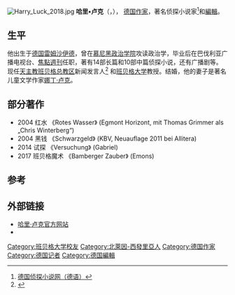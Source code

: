 [[File:Harry_Luck_2018.jpg|thumb]]
'''哈里•卢克'''（{{lang-de|Harry Luck}}，{{bd|1972年|9月11日|catIdx=L}}）， [[德国|德国]][[作家|作家]]，著名侦探小说家<ref> [https://www.kriminetz.de/medien-zur-person/14636/8536 德国侦探小说网（德语）] </ref>和[[編輯|編輯]]。

== 生平 ==
他出生于[[德国|德国]][[雷姆沙伊德|雷姆沙伊德]]，曾在[[慕尼黑政治学院|慕尼黑政治学院]]攻读政治学，毕业后在巴伐利亚广播电视台、[[焦点_(杂志)|焦點週刊]]任职，著有14部长篇和10部中篇侦探小说，还有广播剧等。现任[[天主教班贝格总教区|天主教班贝格总教区]]新闻发言人<ref>{{Cite web |url=https://medien.kirche-bamberg.de/pressestelle-001 |title=班贝格总教区新闻发言人（德语） |access-date=2021-03-26 |archive-date=2021-03-04 |archive-url=https://web.archive.org/web/20210304004212/https://medien.kirche-bamberg.de/pressestelle-001 |dead-url=no }}</ref>
和[[班贝格大学|班贝格大学]]教授。结婚，他的妻子是著名儿童文学作家[[娜丁·卢克|娜丁·卢克]]。

== 部分著作 ==
* 2004 红水 《Rotes Wasser》 (Egmont Horizont, mit Thomas Grimmer als „Chris Winterberg“)
* 2004 黑钱 《Schwarzgeld》 (KBV, Neuauflage 2011 bei Allitera)
* 2014 试探 《Versuchung》 (Gabriel)
* 2017 班贝格魔术 《Bamberger Zauber》 (Emons)

== 参考 ==
{{Reflist}}

== 外部链接 ==
{{Commonscat|Harry Luck}}
* [http://www.harryluck.de 哈里·卢克官方网站] {{Wayback|url=http://www.harryluck.de/ |date=20210301100438 }}{{de}}
*{{DNB-Portal|120357887}}

{{normdaten}}
{{DEFAULTSORT:luck}}
[[Category:班贝格大学校友|Category:班贝格大学校友]]
[[Category:北萊因-西發里亞人|Category:北萊因-西發里亞人]]
[[Category:德国作家|Category:德国作家]]
[[Category:德国记者|Category:德国记者]]
[[Category:德国編輯|Category:德国編輯]]
{{germany-writer-stub}}